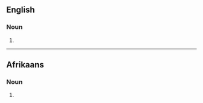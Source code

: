 ==English==

===Noun===
{{head|en|noun form}}

# {{plural of|en|mielie}}

----

==Afrikaans==

===Noun===
{{head|af|noun form}}

# {{plural of|af|mielie}}